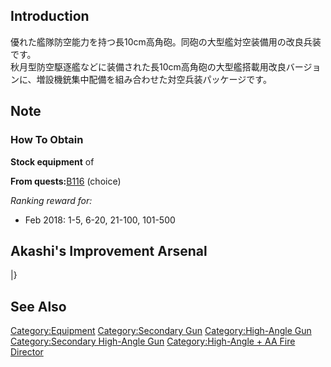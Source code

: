 {{EquipmentInfo}}

==Introduction==
優れた艦隊防空能力を持つ長10cm高角砲。同砲の大型艦対空装備用の改良兵装です。<br>
秋月型防空駆逐艦などに装備された長10cm高角砲の大型艦搭載用改良バージョンに、増設機銃集中配備を組み合わせた対空兵装パッケージです。

==Note==
<div class="mw-collapsible"><h3>How To Obtain</h3>
<div class="mw-collapsible-content">
'''Stock equipment''' of {{Ship/Link|Musashi Kai Ni}}

'''From quests: '''[[Quests#B116|B116]] (choice)

''Ranking reward for:''
* Feb 2018: 1-5, 6-20, 21-100, 101-500

</div></div>

==Akashi's Improvement Arsenal==
{{AkashiWorkshop}}
{{AkashiWorkshopLine
|Name=10cm Twin High-angle Gun Mount Kai + Additional Machine Guns
|ItemType=GreenGunDP
|Fuel=10
|Ammo=90
|Steel=170
|Baux=80
|Mats0-5=7/8
|Mats6-9=10/16
|Mats10=-
|Screws0-5=4/5
|Screws6-9=6/8
|Screws10=-
|EquipConsume0-5=2x{{GreenGunDP|10cm Twin High-angle Mount}}
|EquipConsume6-9=2x{{GreenGunMG|25mm Triple Autocannon Mount}}
|EquipConsume10=-
|Sun=O
|Mon=O
|Thu=M
|Fri=M<br>O
|Sat=M<br>O
|2ndShip=[[Musashi#Second Upgrade|Musashi Kai Ni]]<br>[[Ooyodo#First Upgrade|Ooyodo Kai]]
}}
|}

==See Also==

{{Equipmentlist}}
[[Category:Equipment]]
[[Category:Secondary Gun]]
[[Category:High-Angle Gun]]
[[Category:Secondary High-Angle Gun]]
[[Category:High-Angle + AA Fire Director]]